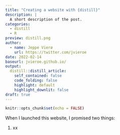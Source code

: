 ```yaml
---
title: "Creating a website with {distill}"
description: |
  A short description of the post.
categories:
  - distill
  - R
preview: distill.png
author:
  - name: Jeppe Vierø
    url: https://twitter.com/jvieroe
date: 2022-02-14
baseurl: jvieroe.github.io/
output:
  distill::distill_article:
    self_contained: false
    code_folding: false
    highlight: default
    highlight_downlit: false
draft: true
---
```



```r
knitr::opts_chunk$set(echo = FALSE)
```

When I launched this website, I promised two things:

1. xx


